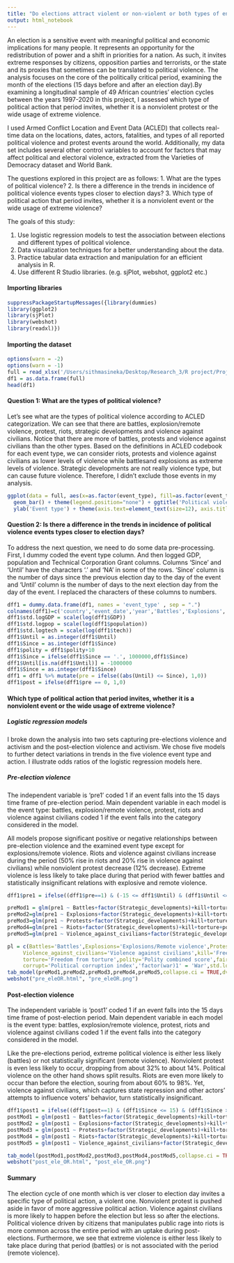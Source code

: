 ```yaml
---
title: "Do elections attract violent or non-violent or both types of engagements?"
output: html_notebook
---
```


An election is a sensitive event with meaningful political and economic implications for many people. It represents an opportunity for the redistribution of power and a shift in priorities for a nation. As such, it invites extreme responses by citizens, opposition parties and terrorists, or the state and its proxies that sometimes can be translated to political violence. The analysis focuses on the core of the politically critical period, examining the month of the elections (15 days before and after an election day).By examining a longitudinal sample of 49 African countries’ election cycles between the years 1997-2020 in this project, I assessed which type of political action that period invites, whether it is a nonviolent protest or the wide usage of extreme violence.

I used Armed Conflict Location and Event Data (ACLED) that collects real-time data on the locations, dates, actors, fatalities, and types of all reported political violence and protest events around the world. Additionally, my data set includes several other control variables to account for factors that may affect political and electoral violence, extracted from the Varieties of Democracy dataset and World Bank.

The questions explored in this project are as follows:
1. What are the types of political violence?
2. Is there a difference in the trends in incidence of political violence events types closer to election days?
3. Which type of political action that period invites, whether it is a nonviolent event or the wide usage of extreme violence? 

The goals of this study:

1. Use logistic regression models to test the association between elections and different types of political violence.
2. Data visualization techniques for a better understanding about the data.
3. Practice tabular data extraction and manipulation for an efficient analysis in R.
4. Use different R Studio libraries. (e.g. sjPlot, webshot, ggplot2 etc.)

#### Importing libraries

```r
suppressPackageStartupMessages({library(dummies)
library(ggplot2)
library(sjPlot)
library(webshot)
library(readxl)})
```

#### Importing the dataset

```r
options(warn = -2)
options(warn = -1)
full = read_xlsx('/Users/sithmasineka/Desktop/Research_3/R project/Project1/full.xlsx')
df1 = as.data.frame(full)
head(df1)
```

#### Question 1: What are the types of political violence?

Let's see what are the types of political violence according to ACLED categorization. We can see that there are battles, explosion/remote violence, protest, riots, strategic developments and violence against civilians. Notice that there are more of battles, protests and violence against civilians than the other types. Based on the definitions in ACLED codebook for each event type, we can consider riots, protests and violence against civilians as lower levels of violence while battlesand explosions as extreme levels of violence. Strategic developments are not really violence type, but can cause future violence. Therefore, I didn't exclude those events in my analysis.

```r
ggplot(data = full, aes(x=as.factor(event_type), fill=as.factor(event_type))) + scale_fill_hue(c = 60) +
  geom_bar() + theme(legend.position="none") + ggtitle('Political violence event types') + xlab('Count') + 
  ylab('Event type') + theme(axis.text=element_text(size=12), axis.title=element_text(size=14),title = element_text(size = 14),axis.text.x = element_text(angle = 45,vjust = 0.6,hjust = 0.5))
```

#### Question 2: Is there a difference in the trends in incidence of political violence events types closer to election days?

To address the next question, we need to do some data pre-processing. First, I dummy coded the event type column. And then logged GDP, population and Technical Corporation Grant columns. Columns 'Since' and 'Until' have the characters '.' and 'NA' in some of the rows. 'Since' column is the number of days since the previous election day to the day of the event and 'Until' column is the number of days to the next election day from the day of the event. I replaced the characters of these columns to numbers.

```r
dff1 = dummy.data.frame(df1, names = 'event_type' , sep = ".")
colnames(dff1)=c('country','event_date','year','Battles','Explosions','Protests','Riots','Strategic_developments','Violence_against_civilians','inter1','Until','Since','kill','torture','polity','fair','corrupt', 'war','GDP','population','tech')
dff1$std.logGDP = scale(log(dff1$GDP))
dff1$std.logpop = scale(log(dff1$population))
dff1$std.logtech = scale(log(dff1$tech))
dff1$Until = as.integer(dff1$Until)
dff1$Since = as.integer(dff1$Since)
dff1$polity = dff1$polity+10
dff1$Since = ifelse(dff1$Since == '.', 1000000,dff1$Since)
dff1$Until[is.na(dff1$Until)] = -1000000
dff1$Since = as.integer(dff1$Since)
dff1 = dff1 %>% mutate(pre = ifelse((abs(Until) <= Since), 1,0))
dff1$post = ifelse(dff1$pre == 0, 1,0)
```

#### Which type of political action that period invites, whether it is a nonviolent event or the wide usage of extreme violence? 

##### Logistic regression models
I broke down the analysis into two sets capturing pre-elections violence and activism and the post-election violence and activism. We chose five models to further detect variations in trends in the five violence event type and action. I illustrate odds ratios of the logistic regression models here. 

##### Pre-election violence

The independent variable is 'pre1' coded 1 if an event falls into the 15 days time frame of pre-election period. Main dependent variable in each model is the event type: battles, explosion/remote violence, protest, riots and violence against civilians coded 1 if the event falls into the category considered in the model.

All models propose significant positive or negative relationships between pre-election violence and the examined event type except for explosions/remote violence. Riots and violence against civilians increase during the period (50% rise in riots and 20% rise in violence against civilians) while nonviolent protest decrease (12% decrease). Extreme violence is less likely to take place during that period with fewer battles and statistically insignificant relations with explosive and remote violence. 

```r
dff1$pre1 = ifelse((dff1$pre==1) & (-15 <= dff1$Until) & (dff1$Until <= 0), 1, 0)

preMod1 = glm(pre1 ~ Battles+factor(Strategic_developments)+kill+torture+polity+fair+corrupt+factor(war)+std.logGDP +std.logpop+std.logtech, data = dff1,family = 'binomial')
preMod2=glm(pre1 ~ Explosions+factor(Strategic_developments)+kill+torture+polity+fair+corrupt+factor(war)+std.logGDP+std.logpop+std.logtech, data = dff1,family = 'binomial')
preMod3=glm(pre1 ~ Protests+factor(Strategic_developments)+kill+torture+polity+fair+corrupt+factor(war)+std.logGDP+std.logpop+std.logtech, data = dff1,family = 'binomial')
preMod4=glm(pre1 ~ Riots+factor(Strategic_developments)+kill+torture+polity+fair+corrupt+factor(war)+std.logGDP+std.logpop+std.logtech, data = dff1,family = 'binomial')
preMod5=glm(pre1 ~ Violence_against_civilians+factor(Strategic_developments)+kill+torture+polity+fair+corrupt+factor(war)+std.logGDP+std.logpop+std.logtech, data = dff1,family = 'binomial')

pl = c(Battles='Battles',Explosions='Explosions/Remote violence',Protests='Protests',Riots='Riots',
     Violence_against_civilians='Violence against civilians',kill='Freedom from political killings',
     torture='Freedom from torture',polity='Polity combined score',fair='Elections free and fair',
     corrupt='Political corruption index','factor(war)1' = 'War',std.logGDP='GDP (log)',std.logpop='Population (log)', std.logtech='Technical cooperation grants (log)','factor(Strategic_developments)1'='Strategic developments')
tab_model(preMod1,preMod2,preMod3,preMod4,preMod5,collapse.ci = TRUE,dv.labels = c('Model 1', 'Model 2','Model 3','Model 4','Model 5'), p.style = "stars",show.reflvl = FALSE,show.aic = TRUE,pred.labels = pl,order.terms = c(1,2,13:16,3:12),digits = 4, title='Logistic models (odds ratios) for types of pre-election violence (election month)',df.method = 'wald',file='pre_eleOR.html')
webshot("pre_eleOR.html", "pre_eleOR.png")
```

#### Post-election violence

The independent variable is 'post1' coded 1 if an event falls into the 15 days time frame of post-election period. Main dependent variable in each model is the event type: battles, explosion/remote violence, protest, riots and violence against civilians coded 1 if the event falls into the category considered in the model.

Like the pre-elections period, extreme political violence is either less likely (battles) or not statistically significant (remote violence). Nonviolent protest is even less likely to occur, dropping from about 32% to about 14%. Political violence on the other hand shows split results. Riots are even more likely to occur than before the election, souring from about 60% to 98%. Yet, violence against civilians, which captures state repression and other actors’ attempts to influence voters’ behavior, turn statistically insignificant. 

```r
dff1$post1 = ifelse((dff1$post==1) & (dff1$Since <= 15) & (dff1$Since > 0), 1, 0)
postMod1 = glm(post1 ~ Battles+factor(Strategic_developments)+kill+torture+polity+fair+corrupt+factor(war)+std.logGDP +std.logpop+std.logtech, data = dff1,family = 'binomial')
postMod2 = glm(post1 ~ Explosions+factor(Strategic_developments)+kill+torture+polity+fair+corrupt+factor(war)+std.logGDP+std.logpop+std.logtech, data = dff1,family = 'binomial')
postMod3 = glm(post1 ~ Protests+factor(Strategic_developments)+kill+torture+polity+fair+corrupt+factor(war)+std.logGDP+std.logpop+std.logtech, data = dff1,family = 'binomial')
postMod4 = glm(post1 ~ Riots+factor(Strategic_developments)+kill+torture+polity+fair+corrupt+factor(war)+std.logGDP+std.logpop+std.logtech, data = dff1,family = 'binomial')
postMod5 = glm(post1 ~ Violence_against_civilians+factor(Strategic_developments)+kill+torture+polity+fair+corrupt+factor(war)+std.logGDP+std.logpop+std.logtech, data = dff1,family = 'binomial')

tab_model(postMod1,postMod2,postMod3,postMod4,postMod5,collapse.ci = TRUE,dv.labels = c('Model 1', 'Model 2','Model 3','Model 4','Model 5'),p.style = "stars",show.reflvl = FALSE,show.aic = TRUE,pred.labels = pl,order.terms = c(1,2,13:16,3:12),digits = 4,title='Logistic models (odds ratios) for types of post-election violence (election month)',df.method = 'wald',file = "post_ele_OR.html")
webshot("post_ele_OR.html", "post_ele_OR.png")
```

#### Summary

The election cycle of one month which is ver closer to election day invites a specific type of political action, a violent one. Nonviolent protest is pushed aside in favor of more aggressive political action. Violence against civilians is more likely to happen before the election but less so after the elections. Political violence driven by citizens that manipulates public rage into riots is more common across the entire period with an uptake during post-elections. Furthermore, we see that extreme violence is either less likely to take place during that period (battles) or is not associated with the period (remote violence). 

